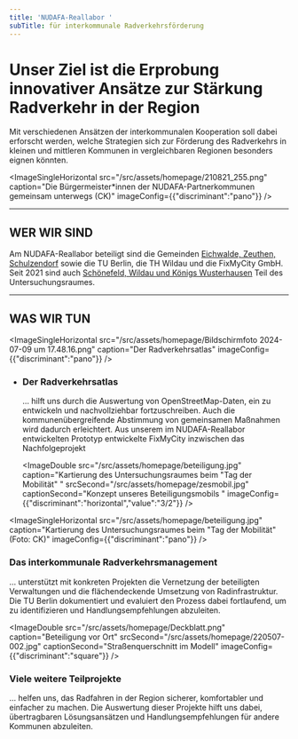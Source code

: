 ```yaml
---
title: 'NUDAFA-Reallabor '
subTitle: für interkommunale Radverkehrsförderung
---
```

# Unser Ziel ist die Erprobung innovativer Ansätze zur Stärkung Radverkehr in der Region

Mit verschiedenen Ansätzen der interkommunalen Kooperation soll dabei erforscht werden, welche Strategien sich zur Förderung des Radverkehrs in kleinen und mittleren Kommunen in vergleichbaren Regionen besonders eignen könnten.&#x20;

<ImageSingleHorizontal src="/src/assets/homepage/210821_255.png" caption="Die Bürgermeister*innen der NUDAFA-Partnerkommunen gemeinsam unterwegs (CK)" imageConfig={{"discriminant":"pano"}} />

---

## **WER WIR SIND**

Am NUDAFA-Reallabor beteiligt sind die Gemeinden [Eichwalde, Zeuthen, Schulzendorf](https://next.nudafa.de/partnerkommunen/) sowie die TU Berlin, die TH Wildau und die FixMyCity GmbH. Seit 2021 sind auch [Schönefeld, Wildau und Königs Wusterhausen](https://next.nudafa.de/partnerkommunen/) Teil des Untersuchungsraumes. <TextLinkArrow href="https://next.nudafa.de/ueber-uns/" display="mehr" external={false} />

---

## **WAS WIR TUN**

<ImageSingleHorizontal src="/src/assets/homepage/Bildschirmfoto 2024-07-09 um 17.48.16.png" caption="Der Radverkehrsatlas" imageConfig={{"discriminant":"pano"}} />

* ### **Der Radverkehrsatlas**

  … hilft uns durch die Auswertung von OpenStreetMap-Daten, ein <TextLinkArrow href="https://next.nudafa.de/radnetz/einleitung" display="ein flächendeckendes Radverkehrsnetz" external={false} /> zu entwickeln und <TextLinkArrow href="https://next.nudafa.de/massnahmen" display="das Radverkehrskonzept für die Region" external={false} /> nachvollziehbar fortzuschreiben. Auch die kommunenübergreifende Abstimmung von gemeinsamen Maßnahmen wird dadurch erleichtert. Aus unserem im NUDAFA-Reallabor entwickelten Prototyp entwickelte FixMyCity inzwischen das Nachfolgeprojekt <TextLinkArrow href="https://radverkehrsatlas.de/" display="www.radverkehrsatlas.de" external />

  <ImageDouble src="/src/assets/homepage/beteiligung.jpg" caption="Kartierung des Untersuchungsraumes beim &#x22;Tag der Mobilität&#x22; " srcSecond="/src/assets/homepage/zesmobil.jpg" captionSecond="Konzept unseres Beteiligungsmobils " imageConfig={{"discriminant":"horizontal","value":"3/2"}} />

<ImageSingleHorizontal src="/src/assets/homepage/beteiligung.jpg" caption="Kartierung des Untersuchungsraumes beim &#x22;Tag der Mobilität&#x22; (Foto: CK)" imageConfig={{"discriminant":"pano"}} />

### **Das interkommunale Radverkehrsmanagement**&#x20;

… unterstützt mit konkreten Projekten die Vernetzung der beteiligten Verwaltungen und die flächendeckende Umsetzung von Radinfrastruktur. Die TU Berlin dokumentiert und evaluiert den Prozess dabei fortlaufend, um <TextLinkArrow href="https://next.nudafa.de/begleitforschung" display="Hemmnisse und Treiber der interkommunalen Radverkehrsförderung" external={false} /> zu identifizieren und Handlungsempfehlungen abzuleiten.

<ImageDouble src="/src/assets/homepage/Deckblatt.png" caption="Beteiligung vor Ort" srcSecond="/src/assets/homepage/220507-002.jpg" captionSecond="Straßenquerschnitt im Modell" imageConfig={{"discriminant":"square"}} />

### **Viele weitere Teilprojekte**&#x20;

… helfen uns, das Radfahren in der Region sicherer, komfortabler und einfacher zu machen. Die Auswertung dieser Projekte hilft uns dabei, übertragbaren Lösungsansätzen und Handlungsempfehlungen für andere Kommunen abzuleiten.
